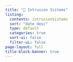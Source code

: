```yaml
---
title: "🚨 Intrusion Sistems"
listing:
  contents: intrusionSistems
  sort: "date desc"
  type: default
  categories: true
  sort-ui: false
  filter-ui: false
page-layout: full
title-block-banner: true
---
```

